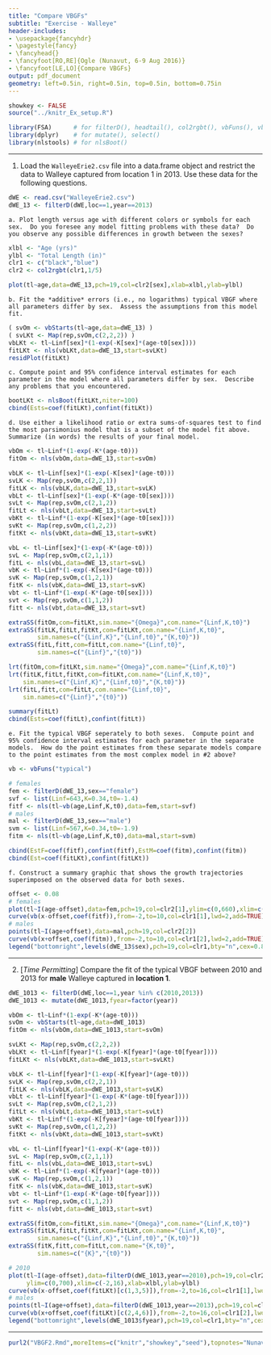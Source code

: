 ```yaml
---
title: "Compare VBGFs"
subtitle: "Exercise - Walleye"
header-includes:
- \usepackage{fancyhdr}
- \pagestyle{fancy}
- \fancyhead{}
- \fancyfoot[RO,RE]{Ogle (Nunavut, 6-9 Aug 2016)}
- \fancyfoot[LE,LO]{Compare VBGFs}
output: pdf_document
geometry: left=0.5in, right=0.5in, top=0.5in, bottom=0.75in
---
```


```r
showkey <- FALSE
source("../knitr_Ex_setup.R")
```
```r
library(FSA)      # for filterD(), headtail(), col2rgbt(), vbFuns(), vbStart()
library(dplyr)    # for mutate(), select()
library(nlstools) # for nlsBoot()
```

----

1. Load the `WalleyeErie2.csv` file into a data.frame object and restrict the data to Walleye captured from location 1 in 2013.  Use these data for the following questions.
```r
dWE <- read.csv("WalleyeErie2.csv")
dWE_13 <- filterD(dWE,loc==1,year==2013)
```

    a. Plot length versus age with different colors or symbols for each sex.  Do you foresee any model fitting problems with these data?  Do you observe any possible differences in growth between the sexes?
```r
xlbl <- "Age (yrs)"
ylbl <- "Total Length (in)"
clr1 <- c("black","blue")
clr2 <- col2rgbt(clr1,1/5)

plot(tl~age,data=dWE_13,pch=19,col=clr2[sex],xlab=xlbl,ylab=ylbl)
```

    b. Fit the *additive* errors (i.e., no logarithms) typical VBGF where all parameters differ by sex.  Assess the assumptions from this model fit.
```r
( svOm <- vbStarts(tl~age,data=dWE_13) )
( svLKt <- Map(rep,svOm,c(2,2,2)) )
vbLKt <- tl~Linf[sex]*(1-exp(-K[sex]*(age-t0[sex])))
fitLKt <- nls(vbLKt,data=dWE_13,start=svLKt)
residPlot(fitLKt)
```

    c. Compute point and 95% confidence interval estimates for each parameter in the model where all parameters differ by sex.  Describe any problems that you encountered.
```r
bootLKt <- nlsBoot(fitLKt,niter=100)
cbind(Ests=coef(fitLKt),confint(fitLKt))
```

    d. Use either a likelihood ratio or extra sums-of-squares test to find the most parsimonius model that is a subset of the model fit above.  Summarize (in words) the results of your final model.
```r
vbOm <- tl~Linf*(1-exp(-K*(age-t0)))
fitOm <- nls(vbOm,data=dWE_13,start=svOm)

vbLK <- tl~Linf[sex]*(1-exp(-K[sex]*(age-t0)))
svLK <- Map(rep,svOm,c(2,2,1))
fitLK <- nls(vbLK,data=dWE_13,start=svLK)
vbLt <- tl~Linf[sex]*(1-exp(-K*(age-t0[sex])))
svLt <- Map(rep,svOm,c(2,1,2))
fitLt <- nls(vbLt,data=dWE_13,start=svLt)
vbKt <- tl~Linf*(1-exp(-K[sex]*(age-t0[sex])))
svKt <- Map(rep,svOm,c(1,2,2))
fitKt <- nls(vbKt,data=dWE_13,start=svKt)

vbL <- tl~Linf[sex]*(1-exp(-K*(age-t0)))
svL <- Map(rep,svOm,c(2,1,1))
fitL <- nls(vbL,data=dWE_13,start=svL)
vbK <- tl~Linf*(1-exp(-K[sex]*(age-t0)))
svK <- Map(rep,svOm,c(1,2,1))
fitK <- nls(vbK,data=dWE_13,start=svK)
vbt <- tl~Linf*(1-exp(-K*(age-t0[sex])))
svt <- Map(rep,svOm,c(1,1,2))
fitt <- nls(vbt,data=dWE_13,start=svt)

extraSS(fitOm,com=fitLKt,sim.name="{Omega}",com.name="{Linf,K,t0}")
extraSS(fitLK,fitLt,fitKt,com=fitLKt,com.name="{Linf,K,t0}",
        sim.names=c("{Linf,K}","{Linf,t0}","{K,t0}"))
extraSS(fitL,fitt,com=fitLt,com.name="{Linf,t0}",
        sim.names=c("{Linf}","{t0}"))

lrt(fitOm,com=fitLKt,sim.name="{Omega}",com.name="{Linf,K,t0}")
lrt(fitLK,fitLt,fitKt,com=fitLKt,com.name="{Linf,K,t0}",
    sim.names=c("{Linf,K}","{Linf,t0}","{K,t0}"))
lrt(fitL,fitt,com=fitLt,com.name="{Linf,t0}",
    sim.names=c("{Linf}","{t0}"))

summary(fitLt)
cbind(Ests=coef(fitLt),confint(fitLt))
```

    e. Fit the typical VBGF seperately to both sexes.  Compute point and 95% confidence interval estimates for each parameter in the separate models.  How do the point estimates from these separate models compare to the point estimates from the most complex model in #2 above?
```r
vb <- vbFuns("typical")

# females
fem <- filterD(dWE_13,sex=="female")
svf <- list(Linf=643,K=0.34,t0=-1.4)
fitf <- nls(tl~vb(age,Linf,K,t0),data=fem,start=svf)
# males
mal <- filterD(dWE_13,sex=="male")
svm <- list(Linf=567,K=0.34,t0=-1.9)
fitm <- nls(tl~vb(age,Linf,K,t0),data=mal,start=svm)

cbind(EstF=coef(fitf),confint(fitf),EstM=coef(fitm),confint(fitm))
cbind(Est=coef(fitLKt),confint(fitLKt))
```

    f. Construct a summary graphic that shows the growth trajectories superimposed on the observed data for both sexes.
```r
offset <- 0.08
# females
plot(tl~I(age-offset),data=fem,pch=19,col=clr2[1],ylim=c(0,660),xlim=c(-2,10),xlab=xlbl,ylab=ylbl)
curve(vb(x-offset,coef(fitf)),from=-2,to=10,col=clr1[1],lwd=2,add=TRUE)
# males
points(tl~I(age+offset),data=mal,pch=19,col=clr2[2])
curve(vb(x+offset,coef(fitm)),from=-2,to=10,col=clr1[2],lwd=2,add=TRUE)
legend("bottomright",levels(dWE_13$sex),pch=19,col=clr1,bty="n",cex=0.8)
```

----

2. [*Time Permitting*] Compare the fit of the typical VBGF between 2010 and 2013 for **male** Walleye captured in **location 1**.

```r
dWE_1013 <- filterD(dWE,loc==1,year %in% c(2010,2013))
dWE_1013 <- mutate(dWE_1013,fyear=factor(year))

vbOm <- tl~Linf*(1-exp(-K*(age-t0)))
svOm <- vbStarts(tl~age,data=dWE_1013)
fitOm <- nls(vbOm,data=dWE_1013,start=svOm)

svLKt <- Map(rep,svOm,c(2,2,2))
vbLKt <- tl~Linf[fyear]*(1-exp(-K[fyear]*(age-t0[fyear])))
fitLKt <- nls(vbLKt,data=dWE_1013,start=svLKt)

vbLK <- tl~Linf[fyear]*(1-exp(-K[fyear]*(age-t0)))
svLK <- Map(rep,svOm,c(2,2,1))
fitLK <- nls(vbLK,data=dWE_1013,start=svLK)
vbLt <- tl~Linf[fyear]*(1-exp(-K*(age-t0[fyear])))
svLt <- Map(rep,svOm,c(2,1,2))
fitLt <- nls(vbLt,data=dWE_1013,start=svLt)
vbKt <- tl~Linf*(1-exp(-K[fyear]*(age-t0[fyear])))
svKt <- Map(rep,svOm,c(1,2,2))
fitKt <- nls(vbKt,data=dWE_1013,start=svKt)

vbL <- tl~Linf[fyear]*(1-exp(-K*(age-t0)))
svL <- Map(rep,svOm,c(2,1,1))
fitL <- nls(vbL,data=dWE_1013,start=svL)
vbK <- tl~Linf*(1-exp(-K[fyear]*(age-t0)))
svK <- Map(rep,svOm,c(1,2,1))
fitK <- nls(vbK,data=dWE_1013,start=svK)
vbt <- tl~Linf*(1-exp(-K*(age-t0[fyear])))
svt <- Map(rep,svOm,c(1,1,2))
fitt <- nls(vbt,data=dWE_1013,start=svt)

extraSS(fitOm,com=fitLKt,sim.name="{Omega}",com.name="{Linf,K,t0}")
extraSS(fitLK,fitLt,fitKt,com=fitLKt,com.name="{Linf,K,t0}",
        sim.names=c("{Linf,K}","{Linf,t0}","{K,t0}"))
extraSS(fitK,fitt,com=fitLt,com.name="{K,t0}",
        sim.names=c("{K}","{t0}"))

# 2010
plot(tl~I(age-offset),data=filterD(dWE_1013,year==2010),pch=19,col=clr2[1],
     ylim=c(0,700),xlim=c(-2,16),xlab=xlbl,ylab=ylbl)
curve(vb(x-offset,coef(fitLKt)[c(1,3,5)]),from=-2,to=16,col=clr1[1],lwd=2,add=TRUE)
# males
points(tl~I(age+offset),data=filterD(dWE_1013,year==2013),pch=19,col=clr2[2])
curve(vb(x+offset,coef(fitLKt)[c(2,4,6)]),from=-2,to=16,col=clr1[2],lwd=2,add=TRUE)
legend("bottomright",levels(dWE_1013$fyear),pch=19,col=clr1,bty="n",cex=0.8)
```


----

```r
purl2("VBGF2.Rmd",moreItems=c("knitr","showkey","seed"),topnotes="Nunavut 6-9-Aug-16")
```
